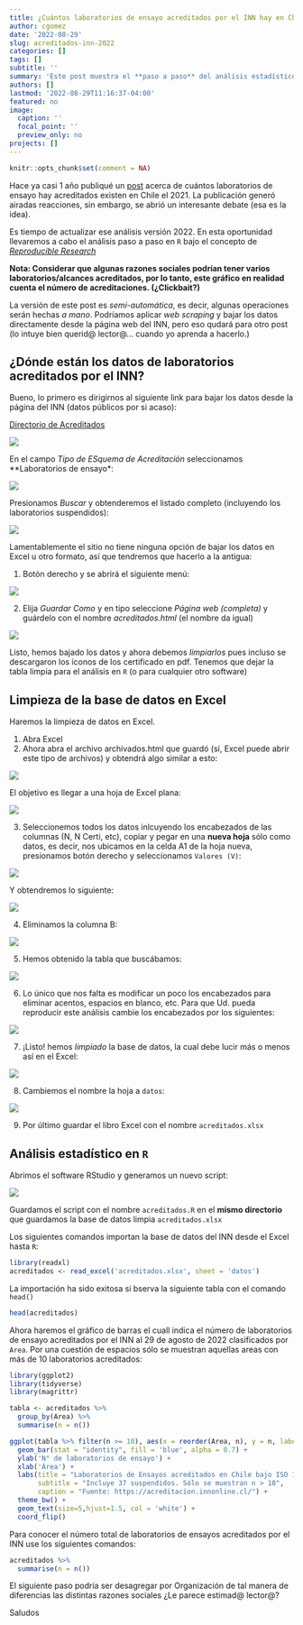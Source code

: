 ```yaml
---
title: ¿Cuántos laboratorios de ensayo acreditados por el INN hay en Chile? Versión 2022
author: cgomez
date: '2022-08-29'
slug: acreditados-inn-2022
categories: []
tags: []
subtitle: ''
summary: 'Este post muestra el **paso a paso** del análisis estadístico en R, sobre los laboratorios de ensayos acreditados hasta agosto de 2022'
authors: []
lastmod: '2022-08-29T11:16:37-04:00'
featured: no
image:
  caption: ''
  focal_point: ''
  preview_only: no
projects: []
---
```


```r
knitr::opts_chunk$set(comment = NA)
```

Hace ya casi 1 año publiqué un [post](https://www.linkedin.com/posts/cjgomezs_acreditados-activity-6856380114675011584-7hnO?utm_source=share&utm_medium=member_desktop) acerca de cuántos laboratorios de ensayo hay acreditados existen en Chile el 2021. La publicación generó airadas reacciones, sin embargo, se abrió un interesante debate (esa es la idea).

Es tiempo de actualizar ese análisis versión 2022. En esta oportunidad llevaremos a cabo el 
análisis paso a paso en `R` bajo el concepto de [*Reproducible Research*](https://esajournals.onlinelibrary.wiley.com/doi/10.1002/bes2.1801)

**Nota: Considerar que algunas razones sociales podrían tener varios laboratorios/alcances
acreditados, por lo tanto, este gráfico en realidad cuenta el número de acreditaciones.
(¿Clickbait?)**

La versión de este post es *semi-automática*, es decir, algunas operaciones serán 
hechas *a mano*. Podríamos aplicar *web scraping* y bajar los datos directamente desde la página web del INN, pero eso qudará para otro post (lo intuye bien querid@ lector@... cuando yo aprenda a hacerlo.)

## ¿Dónde están los datos de laboratorios acreditados por el INN?

Bueno, lo primero es dirigirnos al siguiente link para bajar los datos desde la
página del INN (datos públicos por si acaso):

[Directorio de Acreditados](https://acreditacion.innonline.cl/)

![](acreditados.png)

En el campo *Tipo de ESquema de Acreditación* seleccionamos **Laboratorios de ensayo*:


![](acreditados2.png)

Presionamos *Buscar* y obtenderemos el listado completo (incluyendo los laboratorios suspendidos):

![](acreditados3.png)

Lamentablemente el sitio no tiene ninguna opción de bajar los datos en Excel u
otro formato, así que tendremos que hacerlo a la antigua:

1. Botón derecho y se abrirá el siguiente menú:

![](acreditados4.png)


2. Elija *Guardar Como* y en tipo seleccione *Página web (completa)* y guárdelo
con el nombre *acreditados.html* (el nombre da igual)

![](acreditados5.png)

Listo, hemos bajado los datos y ahora debemos *limpiarlos* pues incluso se 
descargaron los íconos de los certificado en pdf. Tenemos que dejar la tabla 
limpia para el análisis en `R` (o para cualquier otro software)

## Limpieza de la base de datos en Excel

Haremos la limpieza de datos en Excel. 

1. Abra Excel 
2. Ahora abra el archivo archivados.html que guardó (sí, Excel puede abrir este tipo de archivos) y obtendrá algo similar a esto:

![](acreditados6.png)

El objetivo es llegar a una hoja de Excel plana:

![](acreditados7.png)

3. Seleccionemos todos los datos inlcuyendo los encabezados de las columnas 
(N, N Certi, etc), copiar y pegar en una **nueva hoja** sólo como datos, es decir,
nos ubicamos en la celda A1 de la hoja nueva, presionamos botón derecho y seleccionamos
`Valores (V)`:

![](index.es_insertimage_2.png)

Y obtendremos lo siguiente:

![](index.es_insertimage_3.png)

4. Eliminamos la columna B:

![](index.es_insertimage_4.png)

5. Hemos obtenido la tabla que buscábamos:

![](index.es_insertimage_5.png)

6. Lo único que nos falta es modificar un poco los encabezados para eliminar
acentos, espacios en blanco, etc. Para que Ud. pueda reproducir este análisis
cambie los encabezados por los siguientes:

![](index.es_insertimage_6.png)

7. ¡Listo! hemos *limpiado* la base de datos, la cual debe lucir más o menos así 
en el Excel:

![](index.es_insertimage_7.png)

8. Cambiemos el nombre la hoja a `datos`:

![](index.es_insertimage_8.png)

9. Por último guardar el libro Excel con el nombre `acreditados.xlsx`


## Análisis estadístico en `R`

Abrimos el software RStudio y generamos un nuevo script:

![](index.es_insertimage_9.png)

Guardamos el script con el nombre `acreditados.R` en el **mismo directorio**
que guardamos la base de datos limpia `acreditados.xlsx`

Los siguientes comandos importan la base de datos del INN desde el Excel hasta `R`:

```r
library(readxl)
acreditados <- read_excel('acreditados.xlsx', sheet = 'datos')

```

La importación ha sido exitosa si bserva la siguiente tabla con el comando `head()`

```r
head(acreditados)
```

Ahora haremos el gráfico de barras el cuall indica el número de laboratorios de 
ensayo acreditados por el INN al 29 de agosto de 2022 clasificados por `Area`.
Por una cuestión de espacios sólo se muestran aquellas areas con más de 10 laboratorios
acreditados:


```r
library(ggplot2)
library(tidyverse)
library(magrittr)

tabla <- acreditados %>% 
  group_by(Area) %>% 
  summarise(n = n())

ggplot(tabla %>% filter(n >= 10), aes(x = reorder(Area, n), y = n, label = n)) +
  geom_bar(stat = "identity", fill = 'blue', alpha = 0.7) +
  ylab('N° de laboratorios de ensayo') +
  xlab('Área') +
  labs(title = "Laboratorios de Ensayos acreditados en Chile bajo ISO 17025 por área N = 804",
       subtitle = "Incluye 37 suspendidos. Sólo se muestran n > 10",
       caption = "Fuente: https://acreditacion.innonline.cl/") +
  theme_bw() +
  geom_text(size=5,hjust=1.5, col = 'white') +
  coord_flip()
```

Para conocer el número total de laboratorios de ensayos acreditados por el INN 
use los siguientes comandos:


```r
acreditados %>% 
  summarise(n = n())
```


El siguiente paso podría ser desagregar por Organización de tal manera de 
diferencias las distintas razones sociales ¿Le parece estimad@ lector@?

Saludos





